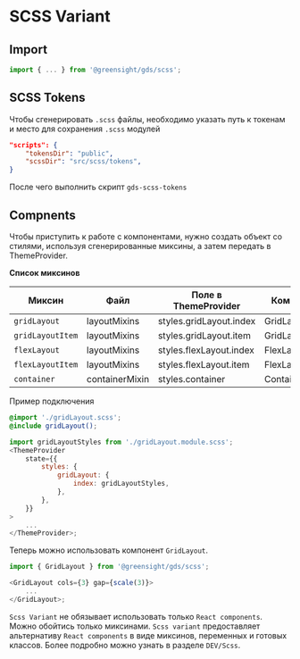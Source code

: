 
<Meta title="Intro / Usage Guide / SCSS" />

# SCSS Variant

## Import

```js
import { ... } from '@greensight/gds/scss';
```

## SCSS Tokens

Чтобы сгенерировать `.scss` файлы, необходимо указать путь к токенам и место для сохранения `.scss` модулей

```json
"scripts": {
    "tokensDir": "public",
    "scssDir": "src/scss/tokens",
}
```

После чего выполнить скрипт `gds-scss-tokens`

## Compnents

Чтобы приступить к работе с компонентами, нужно создать объект со стилями, используя сгенерированные миксины, а затем передать в ThemeProvider.

**Список миксинов**

| Миксин           | Файл           | Поле в ThemeProvider    | Компонент      |
| ---------------- | -------------- | ----------------------- | -------------- |
| `gridLayout`     | layoutMixins   | styles.gridLayout.index | GridLayout     |
| `gridLayoutItem` | layoutMixins   | styles.gridLayout.item  | GridLayoutItem |
| `flexLayout`     | layoutMixins   | styles.flexLayout.index | FlexLayout     |
| `flexLayoutItem` | layoutMixins   | styles.flexLayout.item  | FlexLayoutItem |
| `container`      | containerMixin | styles.container        | Container      |

Пример подключения

```scss
@import './gridLayout.scss';
@include gridLayout();
```

```js
import gridLayoutStyles from './gridLayout.module.scss';
<ThemeProvider
    state={{
        styles: {
            gridLayout: {
                index: gridLayoutStyles,
            },
        },
    }}
>
    ...
</ThemeProvider>;
```

Теперь можно использовать компонент `GridLayout`.

```js
import { GridLayout } from '@greensight/gds/scss';

<GridLayout cols={3} gap={scale(3)}>
    ...
</GridLayout>;
```

`Scss Variant` не обязывает использовать только `React components`. Можно обойтись только миксинами. `Scss variant` предоставляет альтернативу `React components` в виде миксинов, переменных и готовых классов. Более подробно можно узнать в разделе `DEV/Scss`.
